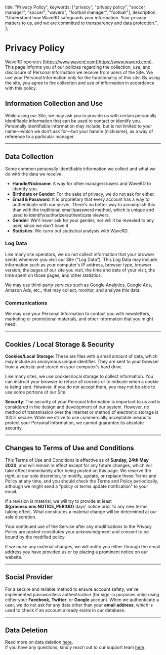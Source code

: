   title: "Privacy Policy",
  keywords: ["privacy", "privacy policy", "soccer manager", "soccer", "waverd", "football manager", "football"],
  description: "Understand how WaveRD safeguards your information. Your privacy matters to us, and we are committed to transparency and data protection.",
};

# Privacy Policy

WaveRD operates [https://www.waverd.com](https://www.waverd.com). This page informs you of our policies regarding the collection, use, and disclosure of Personal Information we receive from users of the Site. We use your Personal Information only for the functionality of this site. By using the site, you agree to the collection and use of information in accordance with this policy.

## Information Collection and Use

While using our Site, we may ask you to provide us with certain personally identifiable information that can be used to contact or identify you. Personally identifiable information may include, but is not limited to your name—which we don’t ask for—but your handle (nickname), as a way of reference to a particular manager.

---

## Data Collection

Some common personally identifiable information we collect and what we do with the data we receive:

- **Handle/Nickname**: A way for other managers/users and WaveRD to identify you.
- **Birthdate or Gender**: For the sake of privacy, we do not ask for either.
- **Email & Password**: It is proprietary that every account has a way to authenticate with our server. There's no better way to accomplish this than with the traditional email/password method, which is unique and used to identify/authorize/authenticate viewers.
- **Gender**: We'll never ask for your gender, nor will it be revealed to any user, since we don't have it.
- **Statistics**: We carry out statistical analysis with WaveRD.

### Log Data

Like many site operators, we do not collect information that your browser sends whenever you visit our Site ("Log Data"). This Log Data may include information such as your computer's IP address, browser type, browser version, the pages of our site you visit, the time and date of your visit, the time spent on those pages, and other statistics.

We may use third-party services such as Google Analytics, Google Ads, Amazon Ads, etc., that may collect, monitor, and analyze this data.

### Communications

We may use your Personal Information to contact you with newsletters, marketing or promotional materials, and other information that you might need.

---

## Cookies / Local Storage & Security

**Cookies/Local Storage**: These are files with a small amount of data, which may include an anonymous unique identifier. They are sent to your browser from a website and stored on your computer's hard drive.

Like many sites, we use cookies/local storage to collect information. You can instruct your browser to refuse all cookies or to indicate when a cookie is being sent. However, if you do not accept them, you may not be able to use some portions of our Site.

**Security**: The security of your Personal Information is important to us and is considered in the design and development of our system. However, no method of transmission over the Internet or method of electronic storage is 100% secure. While we strive to use commercially acceptable means to protect your Personal Information, we cannot guarantee its absolute security.

---

## Changes to Terms of Use and Conditions

This Terms of Use and Conditions is effective as of **Sunday, 24th May 2020**, and will remain in effect except for any future changes, which will take effect immediately after being posted on this page. We reserve the right, at our sole discretion, to modify, update, or replace these Terms and Policy at any time, and you should check the Terms and Policy periodically, although we might send a “policy or terms update notification” to your email.

If a revision is material, we will try to provide at least **${process.env.NOTICE_PERIOD}** days' notice prior to any new terms taking effect. What constitutes a material change will be determined at our sole discretion.

Your continued use of the Service after any modifications to the Privacy Policy are posted constitutes your acknowledgment and consent to be bound by the modified policy.

If we make any material changes, we will notify you either through the email address you have provided us or by placing a prominent notice on our website.

---

## Social Provider

For a secure and reliable method to ensure account safety, we've implemented passwordless authentication (for sign-in purposes only) using either your **Facebook**, **Twitter**, or **Google** account. When we authenticate a user, we do not ask for any data other than your **email address**, which is used to check if an account already exists in our database.

---

## Data Deletion

Read more on data deletion [here]({{pageInfo.dataDeletion.path}}).  
If you have any questions, kindly reach out to our support team [here]({{pageInfo.contactUs.path}}).
